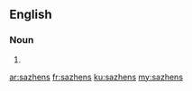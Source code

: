 ==English==

===Noun===
{{head|en|plural}}

# {{plural of|sazhen|lang=en}}

[[ar:sazhens]]
[[fr:sazhens]]
[[ku:sazhens]]
[[my:sazhens]]